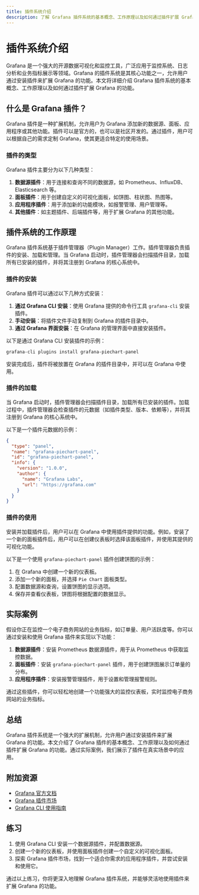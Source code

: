 ```yaml
---
title: 插件系统介绍
description: 了解 Grafana 插件系统的基本概念、工作原理以及如何通过插件扩展 Grafana 的功能。
---
```


# 插件系统介绍

Grafana 是一个强大的开源数据可视化和监控工具，广泛应用于监控系统、日志分析和业务指标展示等领域。Grafana 的插件系统是其核心功能之一，允许用户通过安装插件来扩展 Grafana 的功能。本文将详细介绍 Grafana 插件系统的基本概念、工作原理以及如何通过插件扩展 Grafana 的功能。

## 什么是 Grafana 插件？

Grafana 插件是一种扩展机制，允许用户为 Grafana 添加新的数据源、面板、应用程序或其他功能。插件可以是官方的，也可以是社区开发的。通过插件，用户可以根据自己的需求定制 Grafana，使其更适合特定的使用场景。

### 插件的类型

Grafana 插件主要分为以下几种类型：

1. **数据源插件**：用于连接和查询不同的数据源，如 Prometheus、InfluxDB、Elasticsearch 等。
2. **面板插件**：用于创建自定义的可视化面板，如饼图、柱状图、热图等。
3. **应用程序插件**：用于添加新的功能模块，如报警管理、用户管理等。
4. **其他插件**：如主题插件、后端插件等，用于扩展 Grafana 的其他功能。

## 插件系统的工作原理

Grafana 插件系统基于插件管理器（Plugin Manager）工作。插件管理器负责插件的安装、加载和管理。当 Grafana 启动时，插件管理器会扫描插件目录，加载所有已安装的插件，并将其注册到 Grafana 的核心系统中。

### 插件的安装

Grafana 插件可以通过以下几种方式安装：

1. **通过 Grafana CLI 安装**：使用 Grafana 提供的命令行工具 `grafana-cli` 安装插件。
2. **手动安装**：将插件文件手动复制到 Grafana 的插件目录中。
3. **通过 Grafana 界面安装**：在 Grafana 的管理界面中直接安装插件。

以下是通过 Grafana CLI 安装插件的示例：

```bash
grafana-cli plugins install grafana-piechart-panel
```

安装完成后，插件将被放置在 Grafana 的插件目录中，并可以在 Grafana 中使用。

### 插件的加载

当 Grafana 启动时，插件管理器会扫描插件目录，加载所有已安装的插件。加载过程中，插件管理器会检查插件的元数据（如插件类型、版本、依赖等），并将其注册到 Grafana 的核心系统中。

以下是一个插件元数据的示例：

```json
{
  "type": "panel",
  "name": "grafana-piechart-panel",
  "id": "grafana-piechart-panel",
  "info": {
    "version": "1.0.0",
    "author": {
      "name": "Grafana Labs",
      "url": "https://grafana.com"
    }
  }
}
```

### 插件的使用

安装并加载插件后，用户可以在 Grafana 中使用插件提供的功能。例如，安装了一个新的面板插件后，用户可以在创建仪表板时选择该面板插件，并使用其提供的可视化功能。

以下是一个使用 `grafana-piechart-panel` 插件创建饼图的示例：

1. 在 Grafana 中创建一个新的仪表板。
2. 添加一个新的面板，并选择 `Pie Chart` 面板类型。
3. 配置数据源和查询，设置饼图的显示选项。
4. 保存并查看仪表板，饼图将根据配置的数据显示。

## 实际案例

假设你正在监控一个电子商务网站的业务指标，如订单量、用户活跃度等。你可以通过安装和使用 Grafana 插件来实现以下功能：

1. **数据源插件**：安装 Prometheus 数据源插件，用于从 Prometheus 中获取监控数据。
2. **面板插件**：安装 `grafana-piechart-panel` 插件，用于创建饼图展示订单量的分布。
3. **应用程序插件**：安装报警管理插件，用于设置和管理报警规则。

通过这些插件，你可以轻松地创建一个功能强大的监控仪表板，实时监控电子商务网站的业务指标。

## 总结

Grafana 插件系统是一个强大的扩展机制，允许用户通过安装插件来扩展 Grafana 的功能。本文介绍了 Grafana 插件的基本概念、工作原理以及如何通过插件扩展 Grafana 的功能。通过实际案例，我们展示了插件在真实场景中的应用。

## 附加资源

- [Grafana 官方文档](https://grafana.com/docs/)
- [Grafana 插件市场](https://grafana.com/grafana/plugins/)
- [Grafana CLI 使用指南](https://grafana.com/docs/grafana/latest/cli/)

## 练习

1. 使用 Grafana CLI 安装一个数据源插件，并配置数据源。
2. 创建一个新的仪表板，并使用面板插件创建一个自定义的可视化面板。
3. 探索 Grafana 插件市场，找到一个适合你需求的应用程序插件，并尝试安装和使用它。

通过以上练习，你将更深入地理解 Grafana 插件系统，并能够灵活地使用插件来扩展 Grafana 的功能。